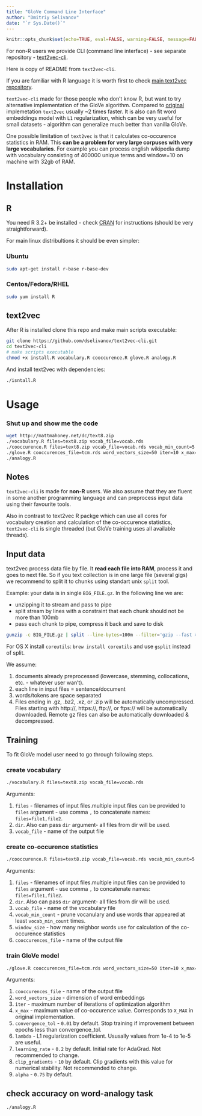 ```yaml
---
title: "GloVe Command Line Interface"
author: "Dmitriy Selivanov"
date: "`r Sys.Date()`"
---
```

```r
knitr::opts_chunk$set(echo=TRUE, eval=FALSE, warning=FALSE, message=FALSE)
```

For non-R users we provide CLI (command line interface) - see separate repository - [text2vec-cli](https://github.com/dselivanov/text2vec-cli).

Here is copy of README from `text2vec-cli`.

If you are familiar with R language it is worth first to check [main text2vec repository](https://github.com/dselivanov/text2vec).

`text2vec-cli` made for those people who don't know R, but want to try alternative implementation of the GloVe algorithm. Compared to [original](https://github.com/stanfordnlp/GloVe) implemetation `text2vec` usually ~2 times faster. It is also can fit word embeddings model with `L1` regularization, which can be very useful for small datasets - algorithm can generalize much better than vanilla GloVe. 

One possible limitation of `text2vec` is that it calculates co-occurence statistics in RAM. This **can be a problem for very large corpuses with very large vocabularies**. For example you can process english wikipedia dump with vocabulary consisting of 400000 unique terms and window=10 on machine with 32gb of RAM.

# Installation

## R
You need R 3.2+ be installed - check [CRAN](https://cran.r-project.org/) for instructions (should be very straightforward).

For main linux distribultions it should be even simpler:

### Ubuntu

```sh
sudo apt-get install r-base r-base-dev
```

### Centos/Fedora/RHEL

```sh
sudo yum install R
```

## text2vec

After R is installed clone this repo and make main scripts executable:

```sh
git clone https://github.com/dselivanov/text2vec-cli.git
cd text2vec-cli
# make scripts executable
chmod +x install.R vocabulary.R cooccurence.R glove.R analogy.R
```

And install text2vec with dependencies:
```sh
./isntall.R
```

# Usage

### Shut up and show me the code

```sh
wget http://mattmahoney.net/dc/text8.zip
./vocabulary.R files=text8.zip vocab_file=vocab.rds
./cooccurence.R files=text8.zip vocab_file=vocab.rds vocab_min_count=5 window_size=5 cooccurences_file=tcm.rds
./glove.R cooccurences_file=tcm.rds word_vectors_size=50 iter=10 x_max=10 convergence_tol=0.01
./analogy.R
```

## Notes

`text2vec-cli` is made for **non-R** users. We also assume that they are fluent in some another programming language and can preprocess input data using their favourite tools. 

Also in contrast to text2vec R packge which can use all cores for vocabulary creation and calculation of the  co-occurence statistics, `text2vec-cli` is single threaded (but GloVe training uses all available threads).

## Input data

text2vec process data file by file. It **read each file into RAM**, process it and goes to next file. So if you text collection is in one large file (several gigs) we recommend to split it to chunks using standart unix `split` tool.

Example: your data is in single `BIG_FILE.gz`. In the following line we are:

- unzipping it to stream and pass to pipe
- split stream by lines with a constraint that each chunk should not be more than 100mb
- pass each chunk to pipe, compress it back and save to disk

```sh
gunzip -c BIG_FILE.gz | split --line-bytes=100m --filter='gzip --fast > ./chunk_$FILE.gz'
```

For OS X install `coreutils`: `brew install coreutils` and use `gsplit` instead of split.

We assume:

1. documents already preprocessed (lowercase, stemming, collocations, etc. - whatever user wan't). 
1. each line in input files = sentence/document
1. words/tokens are space separated
1. Files ending in .gz, .bz2, .xz, or .zip will be automatically uncompressed. Files starting with http://, https://, ftp://, or ftps:// will be automatically downloaded. Remote gz files can also be automatically downloaded & decompressed.

## Training
To fit GloVe model user need to go through following steps.

### create vocabulary

```sh
./vocabulary.R files=text8.zip vocab_file=vocab.rds
```
Arguments: 

1. `files` - filenames of input files.multiple input files can be provided to `files` argument - use comma `,` to concatenate names: `files=file1,file2`. 
1. `dir`. Also can pass `dir` argument- all files from dir will be used.
1. `vocab_file` - name of the output file

### create co-occurence statistics

```sh
./cooccurence.R files=text8.zip vocab_file=vocab.rds vocab_min_count=5 window_size=5 cooccurences_file=tcm.rds
```

Arguments: 

1. `files` - filenames of input files.multiple input files can be provided to `files` argument - use comma `,` to concatenate names: `files=file1,file2`. 
1. `dir`. Also can pass `dir` argument- all files from dir will be used.
1. `vocab_file` - name of the vocabulary file
1. `vocab_min_count` - prune vocanulary and use words thar appeared at least `vocab_min_count` times.
1. `window_size` - how many neighbor words use for calculation of the co-occurence statistics
1. `cooccurences_file` - name of the output file

### train GloVe model

```sh
./glove.R cooccurences_file=tcm.rds word_vectors_size=50 iter=10 x_max=10 convergence_tol=0.01
```

Arguments: 

1. `cooccurences_file` - name of the output file
1. `word_vectors_size` - dimension of word embeddings
1. `iter` - maximum number of iterations of optimization algorithm
1. `x_max` - maximum value of co-occurence value. Corresponds to `X_MAX` in original implementation.
1. `convergence_tol` - `0.01` by default. Stop training if improvement between epochs less than convergence_tol.
1. `lambda` - L1 regularization coefficient. Ususally values from 1e-4 to 1e-5 are useful.
1. `learning_rate` - `0.2` by default. Initial rate for AdaGrad. Not recommended to change.
1. `clip_gradients` - `10` by default. Clip gradients with this value for numerical stability. Not recommended to change.
1. `alpha` - `0.75` by default. 

## check accuracy on word-analogy task

```sh
./analogy.R
```
